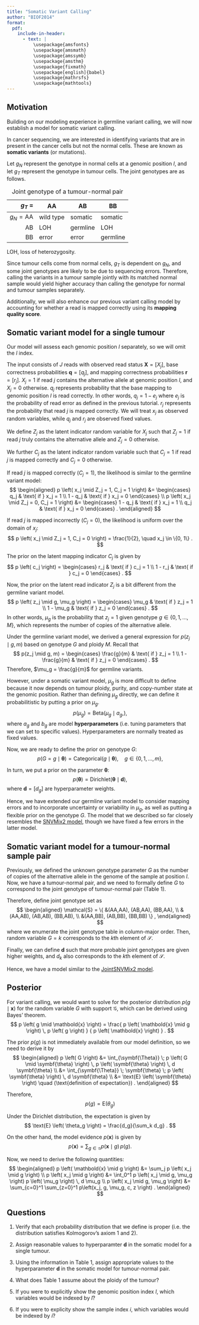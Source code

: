 ```yaml
---
title: "Somatic Variant Calling"
author: "BIOF2014"
format:
  pdf:
    include-in-header:
      - text: |
          \usepackage{amsfonts}
          \usepackage{amsmath}
          \usepackage{amssymb}
          \usepackage{amsthm}
          \usepackage{fixmath}
          \usepackage[english]{babel}
          \usepackage{mathrsfs}
          \usepackage{mathtools}
---
```


## Motivation

Building on our modeling experience in germline variant calling, we will now
establish a model for somatic variant calling.

In cancer sequencing, we are interested in identifying variants that are 
in present in the cancer cells but not the normal cells. These are known
as **somatic variants** (or mutations).

Let $g_N$ represent the genotype in normal cells at a genomic position $l$,
and let $g_T$ represent the genotype in tumour cells. The joint genotypes are as follows.

|           $g_T$ = | AA        | AB       | BB       |
|------------------:|-----------|----------|----------|
| $g_N = \text{AA}$ | wild type | somatic  | somatic  |
| AB                | LOH       | germline | LOH      |
| BB                | error     | error    | germline |

: Joint genotype of a tumour-normal pair

LOH, loss of heterozygosity.

Since tumour cells come from normal cells, $g_T$ is dependent on $g_N$, and
some joint genotypes are likely to be due to sequencing errors. Therefore,
calling the variants in a tumour sample jointly with its matched normal
sample would yield higher accuracy than calling the genotype for normal and 
tumour samples separately.

Additionally, we will also enhance our previous variant calling model 
by accounting for whether a read is mapped correctly using its 
**mapping quality score**.


## Somatic variant model for a single tumour

Our model will assess each genomic position $l$ separately, so we
will omit the $l$ index.

The input consists of $J$ reads with observed read status 
$\mathbold{X} = [X_j]$, base correctness probabilities
$\mathbold{q} = [q_j]$, and mapping correctness probabilities 
$\mathbold{r} = [r_j]$.
$X_j = 1$ if read $j$ contains the alternative allele at genomic position
$l$, and $X_j = 0$ otherwise.
$q_j$ represents probability that the base mapping to genomic position 
$l$ is read correctly.
In other words, $q_j = 1 - e_j$ where $e_j$ is the probability of 
read error as defined in the previous tutorial.
$r_j$ represents the probability that read $j$ is mapped
correctly.
We will treat $x_j$ as observed random variables, while
$q_j$ and $r_j$ are observed fixed values.

We define $Z_j$ as the latent indicator random variable for 
$X_j$ such that $Z_j = 1$ if read $j$ truly contains the 
alternative allele and $Z_j = 0$ otherwise.

We further $C_j$ as the latent indicator random variable such that
$C_j = 1$ if read $j$ is mapped correctly and $C_j = 0$ otherwise.

If read $j$ is mapped correctly ($C_j = 1$), the likelihood is 
similar to the germline variant model:
$$
\begin{aligned}
p \left( x_j \mid Z_j = 1, C_j = 1 \right)
&= \begin{cases}
 q_j & \text{ if } x_j = 1 \\
 1 - q_j & \text{ if } x_j = 0
\end{cases} \\
p \left( x_j \mid Z_j = 0, C_j = 1 \right)
&= \begin{cases}
 1 - q_j & \text{ if } x_j = 1 \\
 q_j & \text{ if } x_j = 0
\end{cases} .
\end{aligned}
$$

If read $j$ is mapped incorrectly ($C_j = 0$), the likelihood is
uniform over the domain of $x_j$:
$$
p \left( x_j \mid Z_j = 1, C_j = 0 \right) = \frac{1}{2},
\quad x_j \in \{0, 1\} .
$$

The prior on the latent mapping indicator $C_j$ is given by
$$
p \left( c_j \right)
= \begin{cases}
 r_j & \text{ if } c_j = 1 \\
 1 - r_j & \text{ if } c_j = 0
\end{cases} .
$$

Now, the prior on the latent read indicator $Z_j$ is a bit different
from the germline variant model.
$$
p \left( z_j \mid g, \mu_g \right) = 
\begin{cases}
 \mu_g & \text{ if } z_j = 1 \\
 1 - \mu_g & \text{ if } z_j = 0
\end{cases} .
$$
In other words, $\mu_g$ is the probability that $z_j = 1$ given genotype 
$g \in \{0, 1, \ldots, M\}$, which represents the number of copies of 
the alternative allele.

Under the germline variant model, we derived a general expression
for $p(z_j \mid g, m)$ based on genotype $G$ and ploidy $M$. 
Recall that
$$
p(z_j \mid g, m) =
\begin{cases}
 \frac{g}{m} & \text{ if } z_j = 1 \\
 1 - \frac{g}{m} & \text{ if } z_j = 0
\end{cases}  .
$$
Therefore, $\mu_g = \frac{g}{m}$ for germline variants.

However, under a somatic variant model, $\mu_g$ is more difficult to
define because it now depends on tumour ploidy, purity, and copy-number
state at the genomic position. Rather than defining $\mu_g$ directly,
we can define it probabilitistic by putting a prior on $\mu_g$.
$$
p \left( \mu_g \right) = \text{Beta} \left( \mu_g \mid a_g,  \right) ,
$$
where $a_g$ and $b_g$ are model **hyperparameters** (i.e. tuning parameters
that we can set to specific values). Hyperparameters are normally treated
as fixed values.

Now, we are ready to define the prior on genotype $G$:
$$
p \left( G = g \mid \symbf{\theta} \right) 
= \text{Categorical}\left( g \mid \symbf{\theta} \right) ,
\quad g \in \{0, 1, \ldots, m\} ,
$$

In turn, we put a prior on the parameter $\symbf{\theta}$:
$$
p \left( \symbf{\theta} \right)
= \text{Dirichlet}\left( \symbf{\theta} \mid \mathbold{d} \right) ,
$$
where $\mathbold{d} = [ d_g ]$ are hyperparameter weights.

Hence, we have extended our germline variant model to consider mapping errors
and to incorporate uncertainty or variability in $\mu_g$, as well as putting
a flexible prior on the genotype $G$.
The model that we described so far closely resembles the [SNVMix2 model][1],
though we have fixed a few errors in the latter model.


## Somatic variant model for a tumour-normal sample pair

Previously, we defined the unknown genotype parameter $G$ as the
number of copies of the alternative allele in the genome of the sample
at position $l$. Now, we have a tumour-normal pair, and we need to
formally define $G$ to correspond to the joint genotype of tumour-normal 
pair (Table 1).

Therefore, define joint genotype set as
$$
\begin{aligned}
\mathcal{S} = \{
  &(AA,AA), (AB,AA), (BB,AA), \\
  &(AA,AB), (AB,AB), (BB,AB), \\
  &(AA,BB), (AB,BB), (BB,BB)
\} ,
\end{aligned}
$$
where we enumerate the joint genotype table in column-major order.
Then, random variable $G = k$ corresponds to the $k$th element of 
$\mathcal{S}$.

Finally, we can define $\mathbold{d}$ such that more probable
joint genotypes are given higher weights, and $d_k$ also
corresponds to the $k$th element of $\mathcal{S}$.

Hence, we have a model similar to the [JointSNVMix2 model][2].


## Posterior

For variant calling, we would want to solve for the posterior 
distribution $p \left( g \mid \mathbold{x} \right)$ for the 
random variable $G$ with support $\mathcal{G}$, which can be
derived using Bayes' theorem.
$$
p \left( g \mid \mathbold{x} \right)
= \frac{ p \left( \mathbold{x} \mid g \right) \, p \left( g \right) }
       { p \left( \mathbold{x} \right) } .
$$

The prior $p\left(g\right)$ is not immediately available from our model
definition, so we need to derive it by
$$
\begin{aligned}
p \left( G \right)
&= \int_{\symbf{\Theta}} \;
   p \left( G \mid \symbf{\theta} \right) \,
   p \left( \symbf{\theta} \right) \, d \symbf{\theta} \\
&= \int_{\symbf{\Theta}} \;
   \symbf{\theta} \;
   p \left( \symbf{\theta} \right) \, d \symbf{\theta} \\
&= \text{E} \left( \symbf{\theta} \right)  
\quad (\text{definition of expectation}) .
\end{aligned}
$$

Therefore, 
$$
p \left( g \right)
= \text{E} \left( \theta_g \right)
$$

Under the Dirichlet distribution, the expectation is given by
$$
\text{E} \left( \theta_g \right)
= \frac{d_g}{\sum_k d_g} .
$$

On the other hand, the model evidence $p \left( \mathbold{x} \right)$ is given by
$$
p \left( \mathbold{x} \right) 
= \sum_{g \in \mathcal{G}} 
  p \left( \mathbold{x} \mid g \right) \, p \left( g \right) .
$$

Now, we need to derive the following quantities:
$$
\begin{aligned}
p \left( \mathbold{x} \mid g \right) 
&= \sum_j p \left( x_j \mid g \right) \\
p \left( x_j \mid g \right)
&= \int_0^1 p \left( x_j \mid g, \mu_g \right) 
   p \left( \mu_g \right) \, d \mu_g \\
p \left( x_j \mid g, \mu_g \right)
&= \sum_{c=0}^1 \sum_{z=0}^1
  p\left(x_j, g, \mu_g, c, z \right) .
\end{aligned}
$$

<!--
p \left( x_j \mid g, \mu_g \right)
= \sum_{c=0}^1 \sum_{z=0}^1
  p\left(x_j \mid c, z \right) \, 
  p\left( c \right) \,
  p\left( z \mid g, \mu_g \right) .
-->

## Questions

1. Verify that each probability distribution that we define is proper
   (i.e. the distribution satisfies Kolmogorov's axiom 1 and 2).
   
2. Assign reasonable values to hyperparamter $\mathbold{d}$ in the
   somatic model for a single tumour.

3. Using the information in Table 1, assign appropriate values to 
   the hyperparameter $\mathbold{d}$ in the somatic model for
   tumour-normal pair.

4. What does Table 1 assume about the ploidy of the tumour?

5. If you were to explicitly show the genomic position index $l$,
   which variables would be indexed by $l$?
   
6. If you were to explicity show the sample index $i$,
   which variables would be indexed by $i$?


[1]: https://pmc.ncbi.nlm.nih.gov/articles/PMC2832826/pdf/btq040.pdf
[2]: https://pmc.ncbi.nlm.nih.gov/articles/PMC3315723/pdf/bts053.pdf

